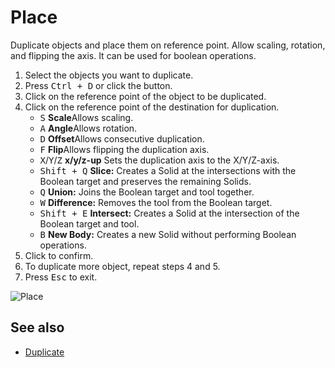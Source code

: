 
# Place

<Reference shortcut="Ctrl + D" command="Place" button="Left of Command Bar" />

Duplicate objects and place them on reference point. Allow scaling, rotation, and flipping the axis. It can be used for boolean operations.

1. Select the objects you want to duplicate.
2. Press <kbd>Ctrl + D</kbd> or click the button.
3. Click on the reference point of the object to be duplicated.
4. Click on the reference point of the destination for duplication.
   - <kbd>S</kbd> **Scale**Allows scaling.
   - <kbd>A</kbd> **Angle**Allows rotation.
   - <kbd>D</kbd> **Offset**Allows consecutive duplication.
   - <kbd>F</kbd> **Flip**Allows flipping the duplication axis.
   - <kbd>X</kbd>/<kbd>Y</kbd>/<kbd>Z</kbd> **x/y/z-up** Sets the duplication axis to the X/Y/Z-axis.
   - <kbd>Shift + Q</kbd> **Slice:** Creates a Solid at the intersections with the Boolean target and preserves the remaining Solids.
   - <kbd>Q</kbd> **Union:** Joins the Boolean target and tool together.
   - <kbd>W</kbd> **Difference:** Removes the tool from the Boolean target.
   - <kbd>Shift + E</kbd> **Intersect:** Creates a Solid at the intersection of the Boolean target and tool.
   - <kbd>B</kbd> **New Body:** Creates a new Solid without performing Boolean operations.
5. Click to confirm.
6. To duplicate more object, repeat steps 4 and 5.
7. Press <kbd>Esc</kbd> to exit.

![Place](/img/place.gif)

## See also
- [Duplicate](./puplicate)













